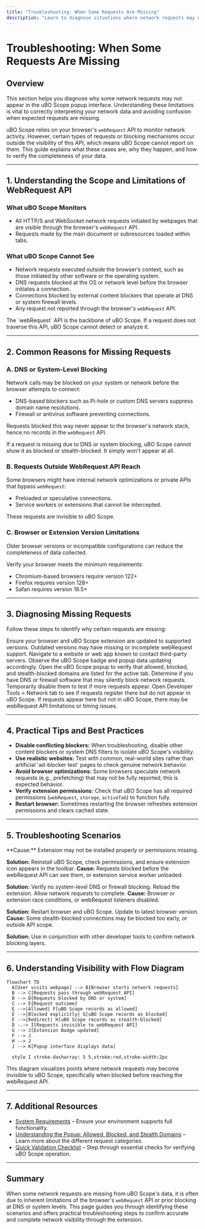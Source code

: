 ```yaml
---
title: "Troubleshooting: When Some Requests Are Missing"
description: "Learn to diagnose situations where network requests may not appear in the popup, including limitations of the browser’s webRequest API and requests occurring at the DNS or system level."
---
```


# Troubleshooting: When Some Requests Are Missing

## Overview
This section helps you diagnose why some network requests may not appear in the uBO Scope popup interface. Understanding these limitations is vital to correctly interpreting your network data and avoiding confusion when expected requests are missing.

uBO Scope relies on your browser's `webRequest` API to monitor network activity. However, certain types of requests or blocking mechanisms occur outside the visibility of this API, which means uBO Scope cannot report on them. This guide explains what these cases are, why they happen, and how to verify the completeness of your data.

---

## 1. Understanding the Scope and Limitations of WebRequest API

### What uBO Scope Monitors
- All HTTP/S and WebSocket network requests initiated by webpages that are visible through the browser's `webRequest` API.
- Requests made by the main document or subresources loaded within tabs.

### What uBO Scope Cannot See
- Network requests executed outside the browser’s context, such as those initiated by other software or the operating system.
- DNS requests blocked at the OS or network level before the browser initiates a connection.
- Connections blocked by external content blockers that operate at DNS or system firewall levels.
- Any request not reported through the browser's `webRequest` API.

<Tip>
The `webRequest` API is the backbone of uBO Scope. If a request does not traverse this API, uBO Scope cannot detect or analyze it.
</Tip>

---

## 2. Common Reasons for Missing Requests

### A. DNS or System-Level Blocking

Network calls may be blocked on your system or network before the browser attempts to connect:
- DNS-based blockers such as Pi-hole or custom DNS servers suppress domain name resolutions.
- Firewall or antivirus software preventing connections.

Requests blocked this way never appear to the browser's network stack, hence no records in the `webRequest` API.

<Warning>
If a request is missing due to DNS or system blocking, uBO Scope cannot show it as blocked or stealth-blocked. It simply won't appear at all.
</Warning>

### B. Requests Outside WebRequest API Reach

Some browsers might have internal network optimizations or private APIs that bypass `webRequest`:
- Preloaded or speculative connections.
- Service workers or extensions that cannot be intercepted.

These requests are invisible to uBO Scope.

### C. Browser or Extension Version Limitations

Older browser versions or incompatible configurations can reduce the completeness of data collected.

Verify your browser meets the minimum requirements:
- Chromium-based browsers require version 122+
- Firefox requires version 128+
- Safari requires version 18.5+

---

## 3. Diagnosing Missing Requests

Follow these steps to identify why certain requests are missing:

<Steps>
<Step title="Check Browser and Extension Versions">
Ensure your browser and uBO Scope extension are updated to supported versions. Outdated versions may have missing or incomplete webRequest support.
</Step>
<Step title="Generate Network Traffic in Tab">
Navigate to a website or web app known to contact third-party servers. Observe the uBO Scope badge and popup data updating accordingly.
</Step>
<Step title="Confirm Popup Data Displays Requests">
Open the uBO Scope popup to verify that allowed, blocked, and stealth-blocked domains are listed for the active tab.
</Step>
<Step title="Compare with Known System-Level Blockers">
Determine if you have DNS or firewall software that may silently block network requests. Temporarily disable them to test if more requests appear.
</Step>
<Step title="Use Browser Developer Tools">
Open Developer Tools > Network tab to see if requests register there but do not appear in uBO Scope.
If requests appear here but not in uBO Scope, there may be webRequest API limitations or timing issues.
</Step>
</Steps>

---

## 4. Practical Tips and Best Practices

- **Disable conflicting blockers:** When troubleshooting, disable other content blockers or system DNS filters to isolate uBO Scope's visibility.
- **Use realistic websites:** Test with common, real-world sites rather than artificial 'ad-blocker test' pages to check genuine network behavior.
- **Avoid browser optimizations:** Some browsers speculate network requests (e.g., prefetching) that may not be fully reported; this is expected behavior.
- **Verify extension permissions:** Check that uBO Scope has all required permissions (`webRequest`, `storage`, `activeTab`) to function fully.
- **Restart browser:** Sometimes restarting the browser refreshes extension permissions and clears cached state.

---

## 5. Troubleshooting Scenarios

<AccordionGroup title="Common Issues and Solutions">
<Accordion title="No Requests Appear in the Popup">
**Cause:** Extension may not be installed properly or permissions missing.

**Solution:** Reinstall uBO Scope, check permissions, and ensure extension icon appears in the toolbar.
</Accordion>
<Accordion title="Requests Appear in DevTools but Not in uBO Scope">
**Cause:** Requests blocked before the webRequest API can see them, or extension service worker unloaded.

**Solution:** Verify no system-level DNS or firewall blocking. Reload the extension. Allow network requests to complete.
</Accordion>
<Accordion title="Block Counts Not Updating Correctly">
**Cause:** Browser or extension race conditions, or webRequest listeners disabled.

**Solution:** Restart browser and uBO Scope. Update to latest browser version.
</Accordion>
<Accordion title="Stealth-Blocked Requests Not Showing">
**Cause:** Some stealth-blocked connections may be blocked too early, or outside API scope.

**Solution:** Use in conjunction with other developer tools to confirm network blocking layers.
</Accordion>
</AccordionGroup>

---

## 6. Understanding Visibility with Flow Diagram

```mermaid
flowchart TD
  A[User visits webpage] --> B{Browser starts network requests}
  B --> C[Requests pass through webRequest API]
  B --> D[Requests blocked by DNS or system]
  C --> E{Request outcome}
  E -->|Allowed| F[uBO Scope records as allowed]
  E -->|Blocked explicitly| G[uBO Scope records as blocked]
  E -->|Redirect| H[uBO Scope records as stealth-blocked]
  D -.-> I[Requests invisible to webRequest API]
  G --> J[Extension Badge updated]
  F --> J
  H --> J
  J --> K[Popup interface displays data]

  style I stroke-dasharray: 5 5,stroke:red,stroke-width:2px
```

This diagram visualizes points where network requests may become invisible to uBO Scope, specifically when blocked before reaching the webRequest API.

---

## 7. Additional Resources
- [System Requirements](https://yourdocs.com/getting-started/prerequisites-installation/system-requirements) – Ensure your environment supports full functionality.
- [Understanding the Popup: Allowed, Blocked, and Stealth Domains](https://yourdocs.com/guides/interpreting-results/understanding-popup) – Learn more about the different request categories.
- [Quick Validation Checklist](https://yourdocs.com/getting-started/validation-troubleshooting/quick-validation) – Step through essential checks for verifying uBO Scope operation.

---

## Summary
When some network requests are missing from uBO Scope's data, it is often due to inherent limitations of the browser's `webRequest` API or prior blocking at DNS or system levels. This page guides you through identifying these scenarios and offers practical troubleshooting steps to confirm accurate and complete network visibility through the extension.



